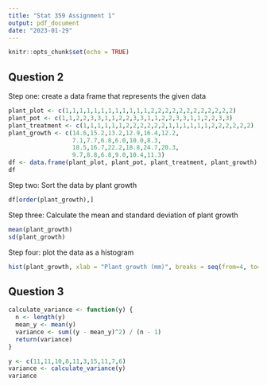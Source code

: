 ```yaml
---
title: "Stat 359 Assignment 1"
output: pdf_document
date: "2023-01-29"
---
```


```r
knitr::opts_chunk$set(echo = TRUE)
```

## Question 2
Step one: create a data frame that represents the given data

```r
plant_plot <- c(1,1,1,1,1,1,1,1,1,1,1,1,2,2,2,2,2,2,2,2,2,2,2,2)
plant_pot <- c(1,1,2,2,3,3,1,1,2,2,3,3,1,1,2,2,3,3,1,1,2,2,3,3)
plant_treatment <- c(1,1,1,1,1,1,2,2,2,2,2,2,1,1,1,1,1,1,2,2,2,2,2,2)
plant_growth <- c(14.6,15.2,13.2,12.9,16.4,12.2,
                  7.1,7.7,6.8,6.0,10.0,8.3,
                  18.5,16.7,22.2,18.8,24.7,20.3,
                  9.7,8.8,6.8,9.0,10.4,11.3)
df <- data.frame(plant_plot, plant_pot, plant_treatment, plant_growth)
df
```

Step two: Sort the data by plant growth

```r
df[order(plant_growth),]
```
Step three: Calculate the mean and standard deviation of plant growth

```r
mean(plant_growth)
sd(plant_growth)
```

Step four: plot the data as a histogram

```r

hist(plant_growth, xlab = "Plant growth (mm)", breaks = seq(from=4, to=28, by=2))


```


## Question 3

```r

calculate_variance <- function(y) {
  n <- length(y)
  mean_y <- mean(y)
  variance <- sum((y - mean_y)^2) / (n - 1)
  return(variance)
}

y <- c(11,11,10,8,11,3,15,11,7,6)
variance <- calculate_variance(y)
variance
```


